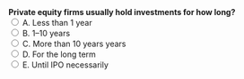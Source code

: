 ::: {.question-block}
<form onsubmit="event.preventDefault(); checkAnswer('module1_mcq_q98')" data-correct-answer="B"> 
  <strong style="display: block;">Private equity firms usually hold investments for how long?</strong> 
  <label><input type="radio" name="module1_mcq_q98" value="A"> A. Less than 1 year</label><br>
  <label><input type="radio" name="module1_mcq_q98" value="B"> B. 1–10 years</label><br>
  <label><input type="radio" name="module1_mcq_q98" value="C"> C. More than 10 years years</label><br>
  <label><input type="radio" name="module1_mcq_q98" value="D"> D. For the long term</label><br>
  <label><input type="radio" name="module1_mcq_q98" value="E"> E. Until IPO necessarily</label><br>
</form> 

<div id="feedback-module1_mcq_q98" class="feedback" data-status="" style="display:none;"> 
✅ Correct: B PE firms typically hold for 3–7 years to improve and exit companies. 
</div> 
:::
